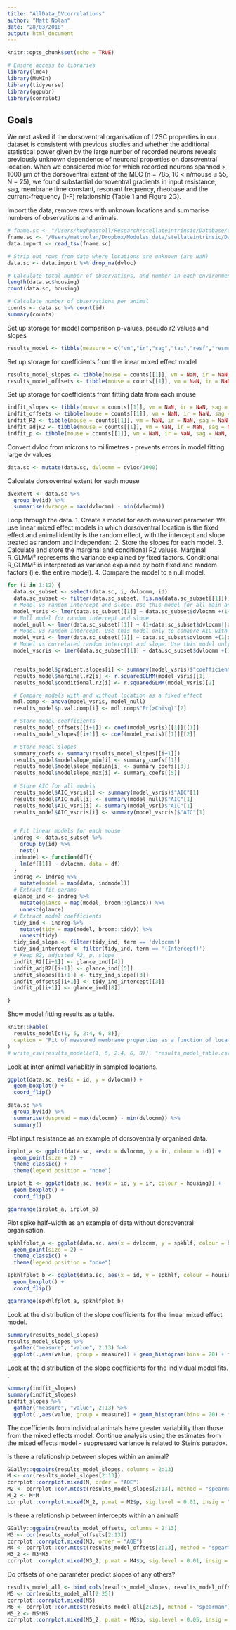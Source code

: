 ```yaml
---
title: "AllData_DVcorrelations"
author: "Matt Nolan"
date: "28/03/2018"
output: html_document
---
```


```r
knitr::opts_chunk$set(echo = TRUE)

# Ensure access to libraries
library(lme4)
library(MuMIn)
library(tidyverse)
library(ggpubr)
library(corrplot)
```

## Goals

We next asked if the dorsoventral organisation of L2SC properties in our dataset is consistent with previous studies and whether the additional statistical power given by the large number of recorded neurons reveals previously unknown dependence of neuronal properties on dorsoventral location. When we considered mice for which recorded neurons spanned > 1000 µm of the dorsoventral extent of the MEC (n = 785, 10 < n/mouse ≤ 55, N = 25), we found substantial dorsoventral gradients in input resistance, sag, membrane time constant, resonant frequency, rheobase and the current-frequency (I-F) relationship (Table 1 and Figure 2G). 

Import the data, remove rows with unknown locations and summarise numbers of observations and animals.
```r
# fname.sc <- "/Users/hughpastoll/Research/stellateintrinsic/Database/datatable.txt"
fname.sc <- "/Users/mattnolan/Dropbox/Modules_data/stellateintrinsic/Database/datatable.txt"
data.import <- read_tsv(fname.sc)

# Strip out rows from data where locations are unknown (are NaN)
data.sc <- data.import %>% drop_na(dvloc)

# Calculate total number of observations, and number in each environment
length(data.sc$housing)
count(data.sc, housing)

# Calculate number of observations per animal
counts <- data.sc %>% count(id)
summary(counts)
```

Set up storage for model comparison p-values, pseudo r2 values and slopes
```r
results_model <- tibble(measure = c("vm","ir","sag","tau","resf","resmag","spkthr","spkmax","spkhlf","rheo","ahp","fi"), p.val.comp = NaN, marginal.r2 = NaN, conditional.r2 = NaN, gradient.slopes = NaN, modelslope_min = NaN, modelslope_median = NaN, modelslope_max = NaN, AIC_vsris = NaN, AIC_null = NaN, AIC_vsri = NaN, AIC_vscris = NaN)
```
Set up storage for coefficients from the linear mixed effect model
```r
results_model_slopes <- tibble(mouse = counts[[1]], vm = NaN, ir = NaN, sag = NaN, tau = NaN, resf = NaN, resmag = NaN, spkthr = NaN , spkmax = NaN, spkhlf = NaN, rheo = NaN, ahp = NaN, fi = NaN)
results_model_offsets <- tibble(mouse = counts[[1]], vm = NaN, ir = NaN, sag = NaN, tau = NaN, resf = NaN, resmag = NaN, spkthr = NaN , spkmax = NaN, spkhlf = NaN, rheo = NaN, ahp = NaN, fi = NaN)
```
Set up storage for coefficients from fitting data from each mouse
```r
indfit_slopes <- tibble(mouse = counts[[1]], vm = NaN, ir = NaN, sag = NaN, tau = NaN, resf = NaN, resmag = NaN, spkthr = NaN , spkmax = NaN, spkhlf = NaN, rheo = NaN, ahp = NaN, fi = NaN)
indfit_offsets <- tibble(mouse = counts[[1]], vm = NaN, ir = NaN, sag = NaN, tau = NaN, resf = NaN, resmag = NaN, spkthr = NaN , spkmax = NaN, spkhlf = NaN, rheo = NaN, ahp = NaN, fi = NaN)
indfit_R2 <- tibble(mouse = counts[[1]], vm = NaN, ir = NaN, sag = NaN, tau = NaN, resf = NaN, resmag = NaN, spkthr = NaN , spkmax = NaN, spkhlf = NaN, rheo = NaN, ahp = NaN, fi = NaN)
indfit_adjR2 <- tibble(mouse = counts[[1]], vm = NaN, ir = NaN, sag = NaN, tau = NaN, resf = NaN, resmag = NaN, spkthr = NaN , spkmax = NaN, spkhlf = NaN, rheo = NaN, ahp = NaN, fi = NaN)
indfit_p <- tibble(mouse = counts[[1]], vm = NaN, ir = NaN, sag = NaN, tau = NaN, resf = NaN, resmag = NaN, spkthr = NaN , spkmax = NaN, spkhlf = NaN, rheo = NaN, ahp = NaN, fi = NaN)

```


Convert dvloc from microns to millimetres - prevents errors in model fitting large dv values
```r
data.sc <- mutate(data.sc, dvlocmm = dvloc/1000)
```

Calculate dorsoventral extent for each mouse
```r
dvextent <- data.sc %>%
  group_by(id) %>%
  summarise(dvrange = max(dvlocmm) - min(dvlocmm))
```


Loop through the data.
1. Create a model for each measured parameter. We use linear mixed effect models in which dorsoventral location is the fixed effect and animal identity is the random effect, with the intercept and slope treated as random and independent.
2. Store the slopes for each model.
3. Calculate and store the marginal and conditional R2 values. Marginal R_GLMM² represents the variance explained by fixed factors. Conditional R_GLMM² is interpreted as variance explained by both fixed and random factors (i.e. the entire model).
4. Compare the model to a null model.

```r
for (i in 1:12) {
  data.sc_subset <- select(data.sc, i, dvlocmm, id)
  data.sc_subset <- filter(data.sc_subset, !is.na(data.sc_subset[[1]]))
  # Model vs random intercept and slope. Use this model for all main analyses (see Barr et al. Journal of Memory and Language, 2013)
  model_vsris <- lmer(data.sc_subset[[1]] ~ data.sc_subset$dvlocmm +(1+data.sc_subset$dvlocmm||data.sc_subset$id), REML = FALSE)
  # Null model for random intercept and slope
  model_null <- lmer(data.sc_subset[[1]] ~ (1+data.sc_subset$dvlocmm||data.sc_subset$id), REML = FALSE)
  # Model vs random intercept. Use this model only to comapre AIC with other models.
  model_vsri <- lmer(data.sc_subset[[1]] ~ data.sc_subset$dvlocmm +(1|data.sc_subset$id), REML = FALSE)
  # Model vs correlated random intercept and slope. Use this model only to comapre AIC with other models.
  model_vscris <- lmer(data.sc_subset[[1]] ~ data.sc_subset$dvlocmm +(1+data.sc_subset$dvlocmm|data.sc_subset$id), REML = FALSE)


  results_model$gradient.slopes[i] <- summary(model_vsris)$"coefficients"[2]
  results_model$marginal.r2[i] <- r.squaredGLMM(model_vsris)[1]
  results_model$conditional.r2[i] <- r.squaredGLMM(model_vsris)[2]

  # Compare models with and without location as a fixed effect
  mdl.comp <- anova(model_vsris, model_null)
  results_model$p.val.comp[i] <- mdl.comp$"Pr(>Chisq)"[2]

  # Store model coefficients
  results_model_offsets[[i+1]] <- coef(model_vsris)[[1]][[1]]
  results_model_slopes[[i+1]] <- coef(model_vsris)[[1]][[2]]

  # Store model slopes
  summary_coefs <- summary(results_model_slopes[[i+1]])
  results_model$modelslope_min[i] <- summary_coefs[[1]]
  results_model$modelslope_median[i] <- summary_coefs[[3]]
  results_model$modelslope_max[i] <- summary_coefs[[5]]
  
  # Store AIC for all models
  results_model$AIC_vsris[i] <- summary(model_vsris)$"AIC"[1]
  results_model$AIC_null[i] <- summary(model_null)$"AIC"[1]
  results_model$AIC_vsri[i] <- summary(model_vsri)$"AIC"[1]
  results_model$AIC_vscris[i] <- summary(model_vscris)$"AIC"[1]


  # Fit linear models for each mouse
  indreg <- data.sc_subset %>%
    group_by(id) %>%
    nest()
  indmodel <- function(df){
    lm(df[[1]] ~ dvlocmm, data = df)
  }
  indreg <- indreg %>%
    mutate(model = map(data, indmodel))
  # Extract fit params
  glance_ind <- indreg %>% 
    mutate(glance = map(model, broom::glance)) %>% 
    unnest(glance)
  # Extract model coefficients
  tidy_ind <- indreg %>% 
    mutate(tidy = map(model, broom::tidy)) %>% 
    unnest(tidy)
  tidy_ind_slope <- filter(tidy_ind, term == 'dvlocmm')
  tidy_ind_intercept <- filter(tidy_ind, term == '(Intercept)')
  # Keep R2, adjusted R2, p, slope
  indfit_R2[[i+1]] <- glance_ind[[4]]
  indfit_adjR2[[i+1]] <- glance_ind[[5]]
  indfit_slopes[[i+1]] <- tidy_ind_slope[[3]]
  indfit_offsets[[i+1]] <- tidy_ind_intercept[[3]]
  indfit_p[[i+1]] <- glance_ind[[8]]

}
```

Show model fitting results as a table.
```r
knitr::kable(
  results_model[c(1, 5, 2:4, 6, 8)], 
  caption = "Fit of measured membrane properties as a function of location"
)
# write_csv(results_model[c(1, 5, 2:4, 6, 8)], "results_model_table.csv")
```

Look at inter-animal variablitiy in sampled locations.
```r
ggplot(data.sc, aes(x = id, y = dvlocmm)) +
  geom_boxplot() +
  coord_flip()

data.sc %>% 
  group_by(id) %>%
  summarise(dvspread = max(dvlocmm) - min(dvlocmm)) %>%
  summary()
```

Plot input resistance as an example of dorsoventrally organised data.
```r
irplot_a <- ggplot(data.sc, aes(x = dvlocmm, y = ir, colour = id)) +
  geom_point(size = 2) +
  theme_classic() +
  theme(legend.position = "none")

irplot_b <- ggplot(data.sc, aes(x = id, y = ir, colour = housing)) +
  geom_boxplot() +
  coord_flip()

ggarrange(irplot_a, irplot_b)
```

Plot spike half-width as an example of data without dorsoventral organisation.
```r
spkhlfplot_a <- ggplot(data.sc, aes(x = dvlocmm, y = spkhlf, colour = housing)) +
  geom_point(size = 2) +
  theme_classic() +
  theme(legend.position = "none")

spkhlfplot_b <- ggplot(data.sc, aes(x = id, y = spkhlf, colour = housing)) +
  geom_boxplot() +
  coord_flip()

ggarrange(spkhlfplot_a, spkhlfplot_b)

```



Look at the distribution of the slope coefficients for the linear mixed effect model.
```r
summary(results_model_slopes)
results_model_slopes %>%
  gather("measure", "value", 2:13) %>%
  ggplot(.,aes(value, group = measure)) + geom_histogram(bins = 20) + facet_wrap(~ measure, scales = "free_x")
```

Look at the distribution of the slope coefficients for the individual model fits.
.
```r
summary(indfit_slopes)
summary(indfit_slopes)
indfit_slopes %>%
  gather("measure", "value", 2:13) %>%
  ggplot(.,aes(value, group = measure)) + geom_histogram(bins = 20) + facet_wrap(~ measure, scales = "free_x")
```

The coefficients from individual animals have greater variability than those from the mixed effects model. Continue analysis using the estimates from the mixed effects model - suppressed variance is related to Stein's paradox.


Is there a relationship between slopes within an animal?
```r
GGally::ggpairs(results_model_slopes, columns = 2:13)
M <- cor(results_model_slopes[2:13])
corrplot::corrplot.mixed(M, order = "AOE")
M2 <- corrplot::cor.mtest(results_model_slopes[2:13], method = "spearman")
M_2 <- M*M
corrplot::corrplot.mixed(M_2, p.mat = M2$p, sig.level = 0.01, insig = "blank", order = "hclust", cl.lim = c(0,1))
```

Is there a relationship between intercepts within an animal?
```r
GGally::ggpairs(results_model_offsets, columns = 2:13)
M3 <- cor(results_model_offsets[2:13])
corrplot::corrplot.mixed(M3, order = "AOE")
M4 <- corrplot::cor.mtest(results_model_offsets[2:13], method = "spearman")
M3_2 <- M3*M3
corrplot::corrplot.mixed(M3_2, p.mat = M4$p, sig.level = 0.01, insig = "blank", order = "hclust", cl.lim = c(0,1))
```

Do offsets of one parameter predict slopes of any others?
```r
results_model_all <- bind_cols(results_model_slopes, results_model_offsets[2:13])
M5 <- cor(results_model_all[2:25])
corrplot::corrplot.mixed(M5)
M6 <- corrplot::cor.mtest(results_model_all[2:25], method = "spearman")
M5_2 <- M5*M5
corrplot::corrplot.mixed(M5_2, p.mat = M6$p, sig.level = 0.05, insig = "blank", cl.lim = c(0,1))
```

